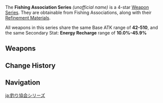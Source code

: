 {{Weapon Series Infobox
|quality  = 4
|region  = Teyvat
|other   = 
* Obtainable from [[Fishing Association]]s
* Base ATK range: 42–510
* 2nd Stat: Energy Recharge: 10.0%-45.9%
}}
The '''Fishing Association Series''' ''(unofficial name)'' is a 4-star [[Weapon Series]]. They are obtainable from Fishing Associations, along with their [[Refinement Material]]s.

All weapons in this series share the same Base ATK range of '''42-510''', and the same Secondary Stat: '''Energy Recharge''' range of '''10.0%-45.9%'''

==Weapons==
{{Weapons by Category Table|type=Fishing Association Series}}

==Change History==
{{Change History|2.1}}

==Navigation==
{{Weapon Series Navbox}}

[[ja:釣り協会シリーズ]]